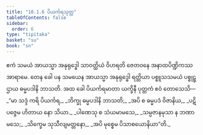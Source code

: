 ```yaml
---
title: "10.1.6 ပိယင်္ကရသုတ္တ"
tableOfContents: false
sidebar:
  order: 6
type: "tipitaka"
basket: "su"
book: "sn"
---
```



<DynamicBreadcrumb />

<Division number="240" book="sn" e="ch" v="18" p="315">

<Paragraph number="1479" book="sn">
ဧကံ သမယံ အာယသ္မာ အနုရုဒ္ဓေါ သာဝတ္ထိယံ ဝိဟရတိ ဇေတဝနေ အနာထပိဏ္ဍိကဿ အာရာမေ. တေန ခေါ ပန သမယေန အာယသ္မာ အနုရုဒ္ဓေါ ရတ္တိယာ ပစ္စူသသမယံ ပစ္စုဋ္ဌာယ ဓမ္မပဒါနိ ဘာသတိ. အထ ခေါ ပိယင်္ကရမာတာ ယက္ခိနီ ပုတ္တကံ ဧဝံ တောသေသိ—
</Paragraph>

<Paragraph number="1480" type="verses" book="sn">
_“မာ သဒ္ဒံ ကရိ ပိယင်္ကရ,_  
_ဘိက္ခု ဓမ္မပဒါနိ ဘာသတိ;_  
_အပိ စ ဓမ္မပဒံ ဝိဇာနိယ,_  
_ပဋိပဇ္ဇေမ ဟိတာယ နော သိယာ._  

</Paragraph>

<Paragraph number="1481" type="verses" book="sn">
_ပါဏေသု စ သံယမာမသေ,_  
_သမ္ပဇာနမုသာ န ဘဏာမသေ;_  
_သိက္ခေမ သုသီလျမတ္တနော,_  
_အပိ မုစ္စေမ ပိသာစယောနိယာ”တိ._
</Paragraph>
</Division>